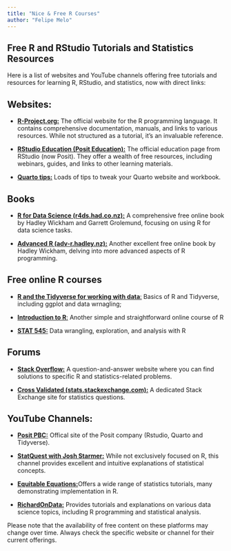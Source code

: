 ```yaml
---
title: "Nice & Free R Courses"
author: "Felipe Melo"
---
```

## Free R and RStudio Tutorials and Statistics Resources

Here is a list of websites and YouTube channels offering free tutorials and resources for learning R, RStudio, and statistics, now with direct links:

## Websites:

* [**R-Project.org:**]((https://www.r-project.org/)) The official website for the R programming language. It contains comprehensive documentation, manuals, and links to various resources. While not structured as a tutorial, it's an invaluable reference.

* [**RStudio Education (Posit Education):**]((https://education.rstudio.com/)) The official education page from RStudio (now Posit). They offer a wealth of free resources, including webinars, guides, and links to other learning materials.

* [**Quarto tips:**](https://www.productive-r-workflow.com/quarto-tricks) Loads of tips to tweak your Quarto website and workbook.

## Books

* [**R for Data Science (r4ds.had.co.nz):**]((https://r4ds.had.co.nz/)) A comprehensive free online book by Hadley Wickham and Garrett Grolemund, focusing on using R for data science tasks.

* [**Advanced R (adv-r.hadley.nz):**]((https://adv-r.hadley.nz/)) Another excellent free online book by Hadley Wickham, delving into more advanced aspects of R programming.
 
 
## Free online R courses

* [**R and the Tidyverse for working with data**:](https://carpentries-incubator.github.io/r-tidyverse-4-datasets/) Basics of R and Tidyverse, including ggplot and data wrnagling;

* [**Introduction to R**:](https://hbctraining.github.io/Intro-to-R-flipped/schedules/links-to-lessons.html) Another simple and straightforward online course of R

* [**STAT 545:**](https://stat545.com/) Data wrangling, exploration, and analysis with R


## Forums

* [**Stack Overflow:**]((https://stackoverflow.com/)) A question-and-answer website where you can find solutions to specific R and statistics-related problems.

* [**Cross Validated (stats.stackexchange.com):**]((https://stats.stackexchange.com/)) A dedicated Stack Exchange site for statistics questions.


## YouTube Channels:

* [**Posit PBC:**](https://www.youtube.com/@PositPBC) Offical site of the Posit company (Rstudio, Quarto and Tidyverse).

* [**StatQuest with Josh Starmer:**]((https://www.youtube.com/@statquest)) While not exclusively focused on R, this channel provides excellent and intuitive explanations of statistical concepts.
    
* [**Equitable Equations:**](https://www.youtube.com/@EquitableEquations)Offers a wide range of statistics tutorials, many demonstrating implementation in R.
    
* [**RichardOnData:**]((https://www.youtube.com/@RichardOnData)) Provides tutorials and explanations on various data science topics, including R programming and statistical analysis.


Please note that the availability of free content on these platforms may change over time. Always check the specific website or channel for their current offerings.